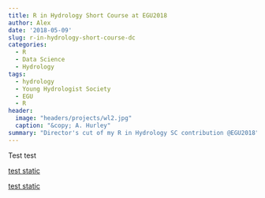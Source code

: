 ```yaml
---
title: R in Hydrology Short Course at EGU2018
author: Alex
date: '2018-05-09'
slug: r-in-hydrology-short-course-dc
categories:
  - R
  - Data Science
  - Hydrology
tags:
  - hydrology
  - Young Hydrologist Society
  - EGU
  - R
header:
  image: "headers/projects/wl2.jpg"
  caption: "&copy; A. Hurley"
summary: "Director's cut of my R in Hydrology SC contribution @EGU2018"
---
```


Test test




[test static](ext_rmd/egu_rhydro_sc/01_rHydro_AGLHurley_proc-mod-viz.html)


[test static](files/ext_rmd/egu_rhydro_sc/01_rHydro_AGLHurley_proc-mod-viz.html)